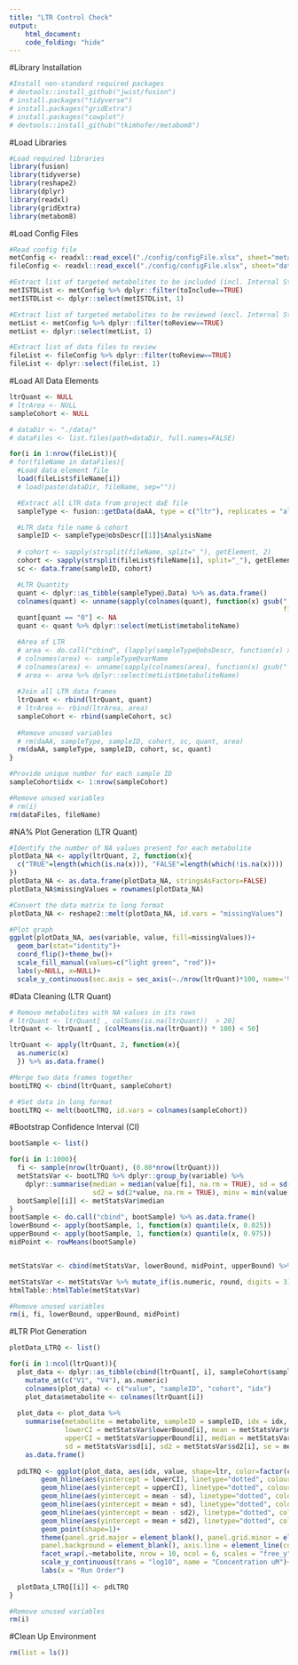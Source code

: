 ```yaml
---
title: "LTR Control Check"
output:
    html_document:
    code_folding: "hide"
---
```


#Library Installation
```r
#Install non-standard required packages
# devtools::install_github("jwist/fusion")
# install.packages("tidyverse")
# install.packages("gridExtra")
# install.packages("cowplot")
# devtools::install_github("tkimhofer/metabom8")
```

#Load Libraries
```r
#Load required libraries
library(fusion)
library(tidyverse)
library(reshape2)
library(dplyr)
library(readxl) 
library(gridExtra)
library(metabom8)
```

#Load Config Files
```r
#Read config file
metConfig <- readxl::read_excel("./config/configFile.xlsx", sheet="metabolites")
fileConfig <- readxl::read_excel("./config/configFile.xlsx", sheet="dataFiles")

#Extract list of targeted metabolites to be included (incl. Internal Standards)
metISTDList <- metConfig %>% dplyr::filter(toInclude==TRUE)
metISTDList <- dplyr::select(metISTDList, 1)

#Extract list of targeted metabolites to be reviewed (excl. Internal Standards)
metList <- metConfig %>% dplyr::filter(toReview==TRUE)
metList <- dplyr::select(metList, 1)

#Extract list of data files to review
fileList <- fileConfig %>% dplyr::filter(toReview==TRUE)
fileList <- dplyr::select(fileList, 1)
```

#Load All Data Elements
```r
ltrQuant <- NULL
# ltrArea <- NULL
sampleCohort <- NULL

# dataDir <- "./data/"
# dataFiles <- list.files(path=dataDir, full.names=FALSE)

for(i in 1:nrow(fileList)){
# for(fileName in dataFiles){
  #Load data element file
  load(fileList$fileName[i])
  # load(paste(dataDir, fileName, sep=""))

  #Extract all LTR data from project daE file
  sampleType <- fusion::getData(daAA, type = c("ltr"), replicates = "all")

  #LTR data file name & cohort
  sampleID <- sampleType@obsDescr[[1]]$AnalysisName
 
  # cohort <- sapply(strsplit(fileName, split="_"), getElement, 2)
  cohort <- sapply(strsplit(fileList$fileName[i], split="_"), getElement, 2)
  sc <- data.frame(sampleID, cohort)

  #LTR Quantity
  quant <- dplyr::as_tibble(sampleType@.Data) %>% as.data.frame()
  colnames(quant) <- unname(sapply(colnames(quant), function(x) gsub(" [IS]", "", x, 
                                                                     fixed = TRUE)))
  quant[quant == "0"] <- NA
  quant <- quant %>% dplyr::select(metList$metaboliteName)

  #Area of LTR
  # area <- do.call("cbind", (lapply(sampleType@obsDescr, function(x) x$Area))) %>% as.data.frame()
  # colnames(area) <- sampleType@varName
  # colnames(area) <- unname(sapply(colnames(area), function(x) gsub(" [IS]", "", x, fixed = TRUE)))
  # area <- area %>% dplyr::select(metList$metaboliteName)
  
  #Join all LTR data frames
  ltrQuant <- rbind(ltrQuant, quant)
  # ltrArea <- rbind(ltrArea, area)
  sampleCohort <- rbind(sampleCohort, sc)
  
  #Remove unused variables
  # rm(daAA, sampleType, sampleID, cohort, sc, quant, area)
  rm(daAA, sampleType, sampleID, cohort, sc, quant)
}

#Provide unique number for each sample ID
sampleCohort$idx <- 1:nrow(sampleCohort)

#Remove unused variables
# rm(i)
rm(dataFiles, fileName)
```

#NA% Plot Generation (LTR Quant)
```r
#Identify the number of NA values present for each metabolite
plotData_NA <- apply(ltrQuant, 2, function(x){
  c("TRUE"=length(which(is.na(x))), "FALSE"=length(which(!is.na(x))))
})
plotData_NA <- as.data.frame(plotData_NA, stringsAsFactors=FALSE)
plotData_NA$missingValues = rownames(plotData_NA)

#Convert the data matrix to long format
plotData_NA <- reshape2::melt(plotData_NA, id.vars = "missingValues")

#Plot graph
ggplot(plotData_NA, aes(variable, value, fill=missingValues))+
  geom_bar(stat="identity")+
  coord_flip()+theme_bw()+
  scale_fill_manual(values=c("light green", "red"))+
  labs(y=NULL, x=NULL)+
  scale_y_continuous(sec.axis = sec_axis(~./nrow(ltrQuant)*100, name='%'), name='n')
```

#Data Cleaning (LTR Quant)
```r
# Remove metabolites with NA values in its rows
# ltrQuant <- ltrQuant[ , colSums(is.na(ltrQuant))  > 20]
ltrQuant <- ltrQuant[ , (colMeans(is.na(ltrQuant)) * 100) < 50]

ltrQuant <- apply(ltrQuant, 2, function(x){
  as.numeric(x)
  }) %>% as.data.frame()

#Merge two data frames together
bootLTRQ <- cbind(ltrQuant, sampleCohort)

# #Set data in long format
bootLTRQ <- melt(bootLTRQ, id.vars = colnames(sampleCohort))

```

#Bootstrap Confidence Interval (CI)
```r

bootSample <- list()

for(i in 1:1000){
  fi <- sample(nrow(ltrQuant), (0.80*nrow(ltrQuant)))
  metStatsVar <- bootLTRQ %>% dplyr::group_by(variable) %>% 
    dplyr::summarise(median = median(value[fi], na.rm = TRUE), sd = sd(value, na.rm = TRUE), 
                     sd2 = sd(2*value, na.rm = TRUE), minv = min(value, na.rm = TRUE), maxv = max(value, na.rm = TRUE), se = sd/sqrt(nrow(ltrQuant)))
  bootSample[[i]] <- metStatsVar$median
}
bootSample <- do.call("cbind", bootSample) %>% as.data.frame()
lowerBound <- apply(bootSample, 1, function(x) quantile(x, 0.025))
upperBound <- apply(bootSample, 1, function(x) quantile(x, 0.975))
midPoint <- rowMeans(bootSample)


metStatsVar <- cbind(metStatsVar, lowerBound, midPoint, upperBound) %>% as.data.frame()

metStatsVar <- metStatsVar %>% mutate_if(is.numeric, round, digits = 3)
htmlTable::htmlTable(metStatsVar)

#Remove unused variables
rm(i, fi, lowerBound, upperBound, midPoint)
```

#LTR Plot Generation
```r
plotData_LTRQ <- list()

for(i in 1:ncol(ltrQuant)){
  plot_data <- dplyr::as_tibble(cbind(ltrQuant[, i], sampleCohort$sampleID, sampleCohort$cohort, sampleCohort$idx)) %>%
    mutate_at(c("V1", "V4"), as.numeric)
    colnames(plot_data) <- c("value", "sampleID", "cohort", "idx")
    plot_data$metabolite <- colnames(ltrQuant[i])
    
  plot_data <- plot_data %>%
    summarise(metabolite = metabolite, sampleID = sampleID, idx = idx, cohort = cohort, value = value, 
              lowerCI = metStatsVar$lowerBound[i], mean = metStatsVar$midPoint[i], 
              upperCI = metStatsVar$upperBound[i], median = metStatsVar$median[i], 
              sd = metStatsVar$sd[i], sd2 = metStatsVar$sd2[i], se = metStatsVar$se[i]) %>%
    as.data.frame()
  
  pdLTRQ <- ggplot(plot_data, aes(idx, value, shape=ltr, color=factor(cohort)))+
        geom_hline(aes(yintercept = lowerCI), linetype="dotted", colour="BLACK")+
        geom_hline(aes(yintercept = upperCI), linetype="dotted", colour="BLACK")+
        geom_hline(aes(yintercept = mean - sd), linetype="dotted", colour="RED")+
        geom_hline(aes(yintercept = mean + sd), linetype="dotted", colour="RED")+
        geom_hline(aes(yintercept = mean - sd2), linetype="dotted", colour="GREEN")+
        geom_hline(aes(yintercept = mean + sd2), linetype="dotted", colour="GREEN")+
        geom_point(shape=1)+
        theme(panel.grid.major = element_blank(), panel.grid.minor = element_blank(), 
        panel.background = element_blank(), axis.line = element_line(colour="BLACK"))+
        facet_wrap(.~metabolite, nrow = 10, ncol = 6, scales = "free_y")+
        scale_y_continuous(trans = "log10", name = "Concentration uM")+
        labs(x = "Run Order")
  
  plotData_LTRQ[[i]] <- pdLTRQ
}

#Remove unused variables
rm(i)

```


#Clean Up Environment
```r
rm(list = ls())
```

